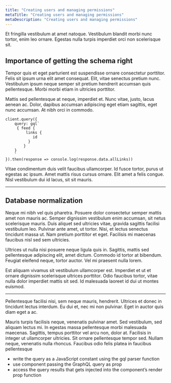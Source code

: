 ```yaml
---
title: "Creating users and managing permissions"
metaTitle: "Creating users and managing permissions"
metaDescription: "Creating users and managing permissions"
---
```

Et fringilla vestibulum at amet natoque. Vestibulum blandit morbi nunc tortor, enim leo ornare. Egestas nulla turpis imperdiet orci non scelerisque sit.

## Importance of getting the schema right

Tempor quis et eget parturient est suspendisse ornare consectetur porttitor. Felis sit ipsum urna elit amet consequat. Elit, vitae senectus pretium nunc. Vestibulum ipsum neque semper sit pretium hendrerit accumsan quis pellentesque. Morbi morbi etiam in ultricies porttitor. 

Mattis sed pellentesque at neque, imperdiet et. Nunc vitae, justo, lacus aenean ac. Dolor, dapibus accumsan adipiscing eget etiam sagittis, eget nunc accumsan. At nibh orci in commodo.

```
client.query({ 
    query: gql` 
     { feed { 
         links { 
            id 
          } 
        } 
    } 
    ` 
}).then(response => console.log(response.data.allLinks))
```

Vitae condimentum duis velit faucibus ullamcorper. Id fusce tortor, purus ut egestas ac ipsum. Amet mattis risus cursus ornare. Elit amet a felis congue. Nisl vestibulum dui id lacus, sit sit mauris.

---

## Database normalization

Neque mi nibh vel quis pharetra. Posuere dolor consectetur semper mattis amet non mauris ac. Semper dignissim vestibulum enim accumsan, sit netus scelerisque mauris. Duis aliquet sed ultricies vitae, gravida sagittis facilisi vestibulum leo. Pulvinar ante amet, ut tortor. Nisi, et lectus senectus tincidunt massa ut. Nam pretium porttitor et eget. Facilisis mi maecenas faucibus nisl sed sem ultricies. 

Ultrices ut nulla nisi posuere neque ligula quis in. Sagittis, mattis sed pellentesque adipiscing elit, amet dictum. Commodo id tortor at bibendum. Feugiat eleifend neque, tortor auctor. Vel mi praesent nulla lorem. 

Est aliquam vivamus sit vestibulum ullamcorper est. Imperdiet et ut et ornare dignissim scelerisque ultrices porttitor. Odio faucibus tortor, vitae nulla dolor imperdiet mattis sit sed. Id malesuada laoreet id dui ut montes euismod.

---

Pellentesque facilisi nisi, sem neque mauris, hendrerit. Ultrices et donec in tincidunt lectus interdum. Eu dui et, nec mi non pulvinar. Eget in auctor quis diam eget a ac. 

Mauris turpis facilisis neque, venenatis pulvinar amet. Sed vestibulum, sed aliquam lectus mi. In egestas massa pellentesque morbi malesuada maecenas. Sagittis, tempus porttitor vel arcu non, dolor at. Facilisis in integer ut ullamcorper ultricies. Sit ornare pellentesque tempor sed. Nullam neque, venenatis nulla rhoncus. Faucibus odio felis platea in faucibus pellentesque

- write the query as a JavaScript constant using the gql parser function 
- use component passing the GraphQL query as prop 
- access the query results that gets injected into the component’s render prop function